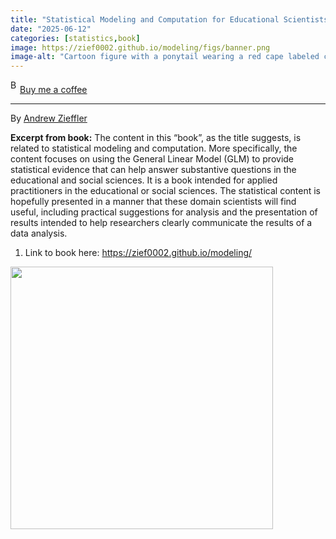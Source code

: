 ```yaml
---
title: "Statistical Modeling and Computation for Educational Scientists"
date: "2025-06-12"
categories: [statistics,book]
image: https://zief0002.github.io/modeling/figs/banner.png
image-alt: "Cartoon figure with a ponytail wearing a red cape labeled code hero, flying while holding a laptop with the R logo on it."
---
```


<link href="https://fonts.googleapis.com/css?family=Cookie" rel="stylesheet"><a class="bmc-button" target="_blank" href="https://www.buymeacoffee.com/JoscelinRocha">![Buy me a coffee](https://cdn.buymeacoffee.com/buttons/bmc-new-btn-logo.svg){alt="Buy me a coffee" width="15" height="21"}Buy me a coffee</a>

------------------------------------------------------------------------

By [Andrew Zieffler](https://zief0002.github.io/modeling/)

**Excerpt from book:** The content in this “book”, as the title suggests, is related to statistical modeling and computation. More specifically, the content focuses on using the General Linear Model (GLM) to provide statistical evidence that can help answer substantive questions in the educational and social sciences. It is a book intended for applied practitioners in the educational or social sciences. The statistical content is hopefully presented in a manner that these domain scientists will find useful, including practical suggestions for analysis and the presentation of results intended to help researchers clearly communicate the results of a data analysis.

1.  Link to book here: <https://zief0002.github.io/modeling/>

![](https://zief0002.github.io/modeling/figs/banner.png){fig-alt="Cartoon figure with a ponytail wearing a red cape labeled \"code hero,\" flying while holding a laptop with the R logo on it." width="420"}
